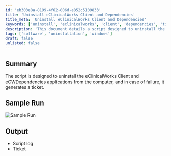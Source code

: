 ```yaml
---
id: 'eb303e8a-8199-4f62-806d-e852c5109833'
title: 'Uninstall eClinicalWorks Client and Dependencies'
title_meta: 'Uninstall eClinicalWorks Client and Dependencies'
keywords: ['uninstall', 'eclinicalworks', 'client', 'dependencies', 'ticket']
description: 'This document details a script designed to uninstall the eClinicalWorks Client and its associated eCWDependencies applications from a computer. If the uninstallation fails, the script generates a ticket for further assistance.'
tags: ['software', 'uninstallation', 'windows']
draft: false
unlisted: false
---
```

## Summary

The script is designed to uninstall the eClinicalWorks Client and eCWDependencies applications from the computer, and in case of failure, it generates a ticket.

## Sample Run

![Sample Run](../../../static/img/Uninstall-eClinicalWorks-and-eCWDependencies/image_1.png)

## Output

- Script log
- Ticket











